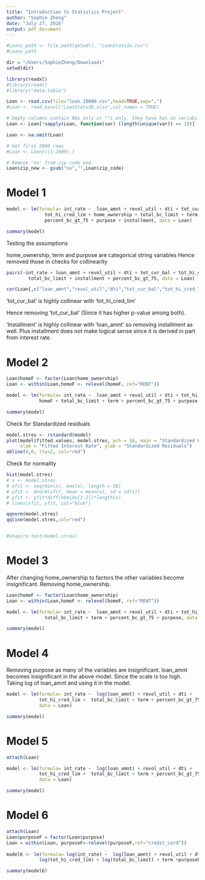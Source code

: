 ```yaml
---
title: "Introduction to Statistics Project"
author: "Sophie Zheng"
date: "July 27, 2016"
output: pdf_document
---
```


```r

#Loans_path <- file.path(getwd(), "LoanStats3a.csv")
#Loans_path

dir = "/Users/SophieZheng/Downloads"
setwd(dir)

library(readxl)
#library(readr)
#library("data.table")

Loan <- read.csv(file="loan_10000.csv",head=TRUE,sep=",")
#Loan <- read_excel("LoanStats3b.xlsx",col_names = TRUE)

# Empty columns contain NAs only or ""s only, they have has no variability. This code removes all columns without variability (which is probably a plus in this case).
Loan <- Loan[!sapply(Loan, function(var) (length(unique(var)) == 1))]

Loan <- na.omit(Loan)

# Get first 2000 rows
#Loan <- Loan[c(1:2000),]

# Remove 'xx' from zip code end
Loan$zip_new <- gsub("xx","",Loan$zip_code)

```

# Model 1

```r

model <- lm(formula= int_rate ~  loan_amnt + revol_util + dti + tot_cur_bal +
              tot_hi_cred_lim + home_ownership + total_bc_limit + term +
              percent_bc_gt_75 + purpose + installment, data = Loan)

summary(model)

```

Testing the assumptions

home_ownership, term and purpose are categorical string variables
Hence removed those in checks for collinearity

```r

pairs(~int_rate + loan_amnt + revol_util + dti + tot_cur_bal + tot_hi_cred_lim +
        total_bc_limit + installment + percent_bc_gt_75, data = Loan)

cor(Loan[,c("loan_amnt","revol_util","dti","tot_cur_bal","tot_hi_cred_lim","total_bc_limit","installment","percent_bc_gt_75")])

```

'tot_cur_bal' is highly collinear with 'tot_hi_cred_lim'

Hence removing 'tot_cur_bal' (Since it has higher p-value among both).

'Installment' is highly collinear with 'loan_amnt' so removing installment as well.
Plus installment does not make logical sense since it is derived in part from interest rate.

# Model 2

```r

Loan$homeF <- factor(Loan$home_ownership)
Loan <- within(Loan,homeF <- relevel(homeF, ref="RENT"))

model <- lm(formula= int_rate ~  loan_amnt + revol_util + dti + tot_hi_cred_lim +
            homeF + total_bc_limit + term + percent_bc_gt_75 + purpose, data = Loan)

summary(model)

```

Check for Standardized residuals

```r

model.stres <- rstandard(model)
plot(model$fitted.values, model.stres, pch = 16, main = "Standardized Residual Plot",
     xlab = "Fitted Interest Rate", ylab = "Standardized Residuals")
abline(0,0, lty=2, col="red")

```

Check for normality 

```r

hist(model.stres)
# x <- model.stres
# xfit <- seq(min(x), max(x), length = 50)
# yfit <- dnorm(xfit, mean = mean(x), sd = sd(x))
# yfit <- yfit*diff(h$mids[1:2])*length(x)
# lines(xfit, yfit, col="blue")

qqnorm(model.stres)
qqline(model.stres,col="red")


#shapiro.test(model.stres)

```

# Model 3

After changing home_ownership to factors the other variables become insignificant. 
Removing home_ownership.

```r

Loan$homeF <- factor(Loan$home_ownership)
Loan <- within(Loan,homeF <- relevel(homeF, ref="RENT"))

model <- lm(formula= int_rate ~  loan_amnt + revol_util + dti + tot_hi_cred_lim +
              total_bc_limit + term + percent_bc_gt_75 + purpose, data = Loan)

summary(model)

```

# Model 4

Removing purpose as many of the variables are insignificant.
loan_amnt becomes insignificant in the above model. 
Since the scale is too high. Taking log of loan_amnt and using it in the model.

```r

model <- lm(formula= int_rate ~  log(loan_amnt) + revol_util + dti + 
            tot_hi_cred_lim +  total_bc_limit + term + percent_bc_gt_75, 
            data = Loan)

summary(model)

```

# Model 5

```r

attach(Loan)

model <- lm(formula= int_rate ~  log(loan_amnt) + revol_util + dti + 
            tot_hi_cred_lim +  total_bc_limit + term + percent_bc_gt_75,
            data = Loan)

summary(model)

```

# Model 6

```r
attach(Loan)
Loan$purposeF = factor(Loan$purpose)
Loan = within(Loan, purposeF<-relevel(purposeF,ref="credit_card"))
              
model6 <- lm(formula= log(int_rate) ~  log(loan_amnt) + revol_util + dti +
            log(tot_hi_cred_lim) + log(total_bc_limit) + term +purposeF, data = Loan)

summary(model6)
```


